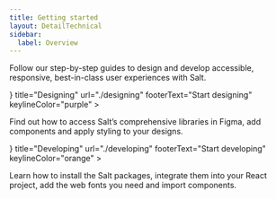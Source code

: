 ```yaml
---
title: Getting started
layout: DetailTechnical
sidebar:
  label: Overview
---
```


Follow our step-by-step guides to design and develop accessible, responsive, best-in-class user experiences with Salt.

<GridLayout columns={2}>
  <OverviewCard
    icon={<Image src="/img/design.svg" alt="pen icon"  />}
    title="Designing"
    url="./designing"
    footerText="Start designing"
    keylineColor="purple"
    >

Find out how to access Salt’s comprehensive libraries in Figma, add
components and apply styling to your designs.

  </OverviewCard>
  <OverviewCard
    icon={<Image src="/img/develop.svg" alt="code bracket icon"  />}
    title="Developing"
    url="./developing"
    footerText="Start developing"
    keylineColor="orange"
  >

Learn how to install the Salt packages, integrate them into your React
project, add the web fonts you need and import components.

  </OverviewCard>
</GridLayout>
